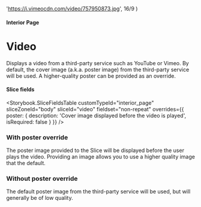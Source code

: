 


  'https://i.vimeocdn.com/video/757950873.jpg',
  16/9
)

<Meta title="Interior Pages/Video" />

#### Interior Page

# Video

Displays a video from a third-party service such as YouTube or Vimeo. By
default, the cover image (a.k.a. poster image) from the third-party service
will be used. A higher-quality poster can be provided as an override.

#### Slice fields

<Storybook.SliceFieldsTable
  customTypeId="interior_page"
  sliceZoneId="body"
  sliceId="video"
  fieldset="non-repeat"
  overrides={{
    poster: {
      description: 'Cover image displayed before the video is played',
      isRequired: false
    }
  }}
/>

### With poster override

The poster image provided to the Slice will be displayed before the user plays
the video. Providing an image allows you to use a higher quality image that the
default.

<Canvas withSource="none">
  <Story name="With poster override">
    <InteriorPageBodyVideo nextSharesBg={false} videoURL={videoURL} posterFluid={posterFluid} />
  </Story>
</Canvas>

### Without poster override

The default poster image from the third-party service will be used, but will
generally be of low quality.

<Canvas withSource="none">
  <Story name="Without poster override">
    <InteriorPageBodyVideo nextSharesBg={false}  videoURL={videoURL} videoThumbnailURL={videoThumbnailURL} videoThumbnailAspectRatio={videoThumbnailAspectRatio} />
  </Story>
</Canvas>
